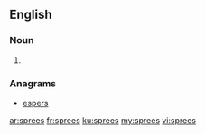 ==English==

===Noun===
{{head|en|plural}}

# {{plural of|spree|lang=en|nocat=1}}

===Anagrams===
* [[espers#English|espers]]

[[ar:sprees]]
[[fr:sprees]]
[[ku:sprees]]
[[my:sprees]]
[[vi:sprees]]